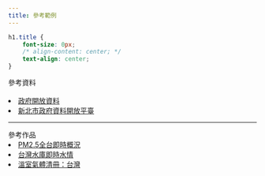 ```yaml
---
title: 參考範例
---
```


```css
h1.title {
    font-size: 0px;
    /* align-content: center; */
    text-align: center;
}
```


<div class="title"> 參考資料 </div>
<br>
<li> [政府開放資料](https://data.gov.tw/) </li>
<li> [新北市政府資料開放平臺](http://data.ntpc.gov.tw/)</li>

___

<div class="title"> 參考作品 </div>
<li> [PM2.5全台即時概況](https://env.healthinfo.tw/air/)</li>
<li> [台灣水庫即時水情](https://water.taiwanstat.com/)</li>
<li> [溫室氣體清冊：台灣](http://muyueh.com/30/co2/show.html)</li>


